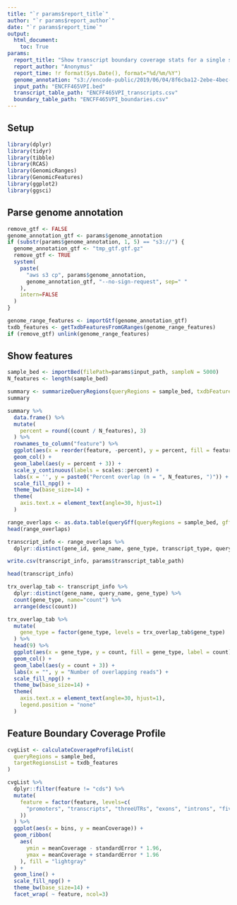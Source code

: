 ```yaml
---
title: "`r params$report_title`"
author: "`r params$report_author`"
date: "`r params$report_time`"
output:
  html_document:
    toc: True
params:
  report_title: "Show transcript boundary coverage stats for a single sample"
  report_author: "Anonymus"
  report_time: !r format(Sys.Date(), format="%d/%m/%Y")
  genome_annotation: "s3://encode-public/2019/06/04/8f6cba12-2ebe-4bec-a15d-53f498979de0/gencode.v29.primary_assembly.annotation_UCSC_names.gtf.gz"
  input_path: "ENCFF465VPI.bed"
  transcript_table_path: "ENCFF465VPI_transcripts.csv"
  boundary_table_path: "ENCFF465VPI_boundaries.csv"
---
```


## Setup

```r
library(dplyr)
library(tidyr)
library(tibble)
library(RCAS)
library(GenomicRanges)
library(GenomicFeatures)
library(ggplot2)
library(ggsci)
```

## Parse genome annotation

```r
remove_gtf <- FALSE
genome_annotation_gtf <- params$genome_annotation
if (substr(params$genome_annotation, 1, 5) == "s3://") {
  genome_annotation_gtf <- "tmp_gtf.gtf.gz"
  remove_gtf <- TRUE
  system(
    paste(
      "aws s3 cp", params$genome_annotation,
      genome_annotation_gtf, "--no-sign-request", sep=" "
    ),
    intern=FALSE
  )
}
```

```r
genome_range_features <- importGtf(genome_annotation_gtf)
txdb_features <- getTxdbFeaturesFromGRanges(genome_range_features)
if (remove_gtf) unlink(genome_range_features)
```

## Show features

```r
sample_bed <- importBed(filePath=params$input_path, sampleN = 5000)
N_features <- length(sample_bed)
```

```r
summary <- summarizeQueryRegions(queryRegions = sample_bed, txdbFeatures = txdb_features)
summary
```

```r
summary %>%
  data.frame() %>%
  mutate(
    percent = round((count / N_features), 3)
  ) %>%
  rownames_to_column("feature") %>%
  ggplot(aes(x = reorder(feature, -percent), y = percent, fill = feature, label = count)) + 
  geom_col() + 
  geom_label(aes(y = percent + 3)) + 
  scale_y_continuous(labels = scales::percent) +
  labs(x = '', y = paste0("Percent overlap (n = ", N_features, ")")) + 
  scale_fill_npg() +
  theme_bw(base_size=14) + 
  theme(
    axis.text.x = element_text(angle=30, hjust=1)
  )
```

```r
range_overlaps <- as.data.table(queryGff(queryRegions = sample_bed, gffData = genome_range_features))
head(range_overlaps)
```

```r
transcript_info <- range_overlaps %>%
  dplyr::distinct(gene_id, gene_name, gene_type, transcript_type, query_name, query_score)

write.csv(transcript_info, params$transcript_table_path)

head(transcript_info)
```


```r
trx_overlap_tab <- transcript_info %>%
  dplyr::distinct(gene_name, query_name, gene_type) %>%
  count(gene_type, name="count") %>%
  arrange(desc(count))

trx_overlap_tab %>%
  mutate(
    gene_type = factor(gene_type, levels = trx_overlap_tab$gene_type)
  ) %>%
  head(9) %>%
  ggplot(aes(x = gene_type, y = count, fill = gene_type, label = count)) + 
  geom_col() + 
  geom_label(aes(y = count + 3)) + 
  labs(x = "", y = "Number of overlapping reads") + 
  scale_fill_npg() +
  theme_bw(base_size=14) + 
  theme(
    axis.text.x = element_text(angle=30, hjust=1),
    legend.position = "none"
  )
```

## Feature Boundary Coverage Profile

```r
cvgList <- calculateCoverageProfileList(
  queryRegions = sample_bed,
  targetRegionsList = txdb_features
)
```


```r
cvgList %>%
  dplyr::filter(feature != "cds") %>%
  mutate(
    feature = factor(feature, levels=c(
      "promoters", "transcripts", "threeUTRs", "exons", "introns", "fiveUTRs"
    ))
  ) %>%
  ggplot(aes(x = bins, y = meanCoverage)) + 
  geom_ribbon(
    aes(
      ymin = meanCoverage - standardError * 1.96,
      ymax = meanCoverage + standardError * 1.96
    ), fill = "lightgray"
  ) + 
  geom_line() +
  scale_fill_npg() +
  theme_bw(base_size=14) +
  facet_wrap( ~ feature, ncol=3) 
```

